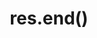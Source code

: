---
id: "express_tf_hard_005"
questionType: "TRUE_FALSE"
title: "res.end()"
statement: "res.end() terminates the response process without sending any data."
difficulty: "HARD"
category: "Express"
correctAnswer: true
explanation: "res.end() ends the response stream; data must be sent before or passed as an argument."
---